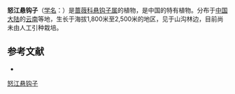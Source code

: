 {{Speciesbox
| name = 怒江悬钩子
| status = 
| status_system = 
| image =
| genus = Rubus
| species = salwinensis
| authority = Hand.-Mazz.
}}

'''怒江悬钩子'''（[[学名|学名]]：{{lang|la|''Rubus salwinensis''}}）是[[蔷薇科|蔷薇科]][[悬钩子属|悬钩子属]]的植物，是中国的特有植物。分布于[[中国大陆|中国大陆]]的[[云南|云南]]等地，生长于海拔1,800米至2,500米的地区，见于山沟林边，目前尚未由人工引种栽培。

== 参考文献 ==
<div class="references-small">
* {{cite web| url =http://www.bioinfo.cn/db05/KmzwSpecies.php?action=view&id=19494| title =怒江悬钩子| work =《中国高等植物数据库全库》| publisher =中国科学院微生物研究所| author =昆明植物研究所| accessdate =2009-02-25| deadurl =yes| archiveurl =https://web.archive.org/web/20160305055527/http://www.bioinfo.cn/db05/KmzwSpecies.php?action=view&id=19494| archivedate =2016-03-05}}
</div>
{{Taxonbar|from=Q11072520}}

[[Category:悬钩子属|怒江悬钩子]]


{{植物小作品}}